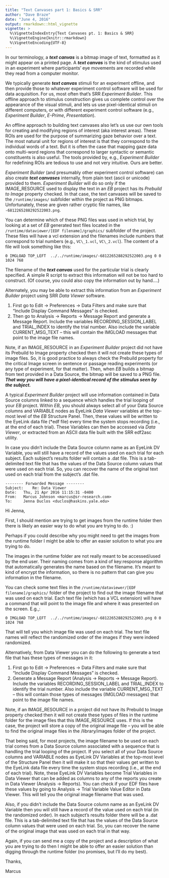```yaml
---
title: "Text Canvases part 1: Basics & SRR"
author: "Dave Braze"
date: "June 4, 2016"
output: rmarkdown::html_vignette
vignette: >
  %\VignetteIndexEntry{Text Canvases pt. 1: Basics & SRR}
  %\VignetteEngine{knitr::rmarkdown}
  %\VignetteEncoding{UTF-8}
---
```


In our terminology, a ***text canvas*** is a bitmap image of text,
formatted as it might appear on a printed page. A ***text canvas*** is the
kind of stimulus used in an experiment where participants' eye
movements are recorded while they read from a computer monitor.

We typically generate ***text canvas*** stimuli for an experiment offline,
and then provide those to whatever experiment control software will be
used for data acquisition. For us, most often that's SRR _Experiment
Builder_. This offline approach to stimulus construction gives us
complete control over the appearance of the visual stimuli, and lets
us use pixel-identical stimuli on different computers, or with
different experiment control software (e.g., _Experiment Builder_,
_E-Prime_, _Presentation_).

An offline approach to building text canvases also let's us use our
own tools for creating and modifying regions of interest (aka interest
areas). These ROIs are used for the purpose of summarizing gaze
behavior over a text. The most natural unit for regions of interest is
that they correspond to the individual words of a text. But it is
often the case that mapping gaze data onto multi-word regions that
correspond to larger syntactic or semantic constituents is also
useful. The tools provided by, e.g., _Experiment Builder_ for
redefining ROIs are tedious to use and not very intuitive. Ours are
better.

_Experiment Builder_ (and presumably other experiment control
software) can also create ***text canvases*** internally, from plain text
(ascii or unicode) provided to them. _Experiment Builder_ will do so
only if the IMAGE\_RESOURCE used to display the text in an _EB_ project
has its _Prebuild to Image_ property checked. In that case, the text
canvases will be saved to the `/runtime/images/` subfolder within the
project as PNG bitmaps. Unfortunately, these are given rather cryptic
file names, like `-6812265288292522003.png`.

You can determine which of these PNG files was used in which trial, by
looking at a set of _EB_ generated text files located in the
`/runtime/dataviewer/[EDF filename]/graphics/` subfolder of the
project. These files will have a vcl extension and the filenames
include numbers that correspond to trial numbers (e.g., `VC\_1.vcl`,
`VC\_2.vcl`). The content of a file will look something like this:

```
0 IMGLOAD TOP_LEFT  ../../runtime/images/-6812265288292522003.png 0 0 1024 768
```

The filename of the ***text canvas*** used for the particular trial is
clearly specified. A simple R script to extract this information will
not be too hard to construct. (Of course, you could also copy the
information out by hand....)

Alternately, you may be able to extract this information from an
_Experiment Builder_ project using SRR _Data Viewer_ software.

1. First go to Edit -> Preferences -> Data Filters and make sure that
"Include Display Command Messages" is checked.
1. Then go to Analysis -> Reports -> Message Report and generate a
Message Report.  Include the variables RECORDING\_SESSION\_LABEL and
TRIAL\_INDEX to identify the trial number.  Also include the variable
CURRENT\_MSG\_TEXT -- this will contain the IMGLOAD messages that
point to the image file names.

Note, if an IMAGE\_RESOURCE in an _Experiment Builder_ project did not
have its Prebuild to Image property checked then it will not create
these types of image files. So, it is good practice to always check
the Prebuild property for the critical Image screen in sentence or
passage reading experiments (or any type of experiment, for that
matter). Then, when _EB_ builds a bitmap from text provided in a Data
Source, the bitmap will be saved to a PNG file. ***That way you will
have a pixel-identical record of the stimulus seen by the subject.***

A typical _Experiment Builder_ project will use information contained
in Data Source columns linked to a sequence which handles the trial
looping of your _EB_ project.  Within _EB_, you should always select
all of your Data Source columns and VARIABLE nodes as EyeLink _Data
Viewer_ variables at the top-most level of the _EB_ Structure Panel.
Then, these values will be written to the EyeLink data file (*edf
file) every time the system stops recording (i.e., at the end of each
trial). These Variables can then be accessed via _Data Viewer_, or
extracted from an ASCII data file built with the SRR edf2asc utility.

In case you didn't include the Data Source column name as an EyeLink
DV Variable, you will still have a record of the values used on each
trial for each subject. Each subject's results folder will contain a
.dat file.  This is a tab-delimited text file that has the values of
the Data Source column values that were used on each trial.  So, you
can recover the name of the original text used on each trial from the
subject's .dat file.

```
-------- Forwarded Message --------
Subject: 	Re: Data Viewer
Date: 	Thu, 21 Apr 2016 11:15:31 -0400
From: 	Marcus Johnson <marcus@sr-research.com>
To: 	Jenna Duclos <duclos@haskins.yale.edu>
```


Hi Jenna,

First, I should mention are trying to get images from the runtime
folder then there is likely an easier way to do what you are trying to
do. :)

Perhaps if you could describe why you might need to get the images
from the runtime folder I might be able to offer an easier solution to
what you are trying to do.

The images in the runtime folder are not really meant to be
accessed/used by the end user.  Their naming comes from a kind of
key:response algorithm that automatically generates the name based on
the filename.  It's meant to kind of encrypt the information, so there
is no pattern that can give you information in the filename.

You can check some text files in the
`/runtime/dataviewer/[EDF filename]/graphics/` folder of the project to
find out the image filename that was used on each trial.  Each text
file (which has a VCL extension) will have a command that will point
to the image file and where it was presented on the screen.  E.g.,:

```
0 IMGLOAD TOP_LEFT  ../../runtime/images/-6812265288292522003.png 0 0 1024 768
```

That will tell you which image file was used on each trial.  The text
file names will reflect the randomized order of the images if they
were indeed randomized.

Alternatively, from Data Viewer you can do the following to generate a
text file that has these types of messages in it:

1. First go to Edit -> Preferences -> Data Filters and make sure that
"Include Display Command Messages" is checked.
1. Generate a Message Report (Analysis -> Reports -> Message Report).
Include the variables RECORDING\_SESSION\_LABEL and TRIAL\_INDEX to
identify the trial number.  Also include the variable
CURRENT\_MSG\_TEXT -- this will contain those types of messages
(IMGLOAD messages) that point to the image file names.

Note, if an IMAGE\_RESOURCE in a project did not have its Prebuild to
Image property checked then it will not create these types of files in
the runtime folder for the image files that this IMAGE\_RESOURCE uses.
If this is the case, the project will store a copy of the original
image file -- you will be able to find the original image files in the
/library/images folder of the project.

That being said, for most projects, the image filename to be used on
each trial comes from a Data Source column associated with a sequence
that is handling the trial looping of the project.  If you select all
of your Data Source columns and VARIABLE nodes as EyeLink DV Variables
at the top-most level of the Structure Panel then it will make it so
that their values get written to the EyeLink data file every time the
system stops recording (i.e., at the end of each trial).  Note, these
EyeLink DV Variables become Trial Variables in Data Viewer that can be
added as columns to any of the reports you create in Data Viewer
(Analysis -> Reports).  You can check if your EDF files have these
values by going to Analysis -> Trial Variable Value Editor in Data
Viewer.  This will tell you the original image filename that was used.

Also, if you didn't include the Data Source column name as an EyeLink
DV Variable then you will still have a record of the value used on
each trial (in the randomized order).  In each subject's results
folder there will be a .dat file.  This is a tab-delimited text file
that has the values of the Data Source column values that were used on
each trial.  So, you can recover the name of the original image that
was used on each trial in that way.

Again, if you can send me a copy of the project and a description of
what you are trying to do then I might be able to offer an easier
solution than digging through the runtime folder (no promises, but
I'll do my best).

Thanks,

Marcus
